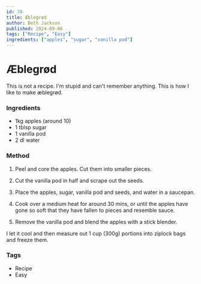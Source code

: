 ```yaml
---
id: 78
title: Æblegrød
author: Beth Jackson
published: 2024-09-06
tags: ["Recipe", "Easy"]
ingredients: ["apples", "sugar", "vanilla pod"]
---
```


# Æblegrød

<BlogTextWrapper>

This is not a recipe. I'm stupid and can't remember anything. This is how I like to make æblegrød.

</BlogTextWrapper>

<BlogTextWrapper>

### Ingredients

- 1kg apples (around 10)
- 1 tblsp sugar
- 1 vanilla pod
- 2 dl water

</BlogTextWrapper>

<BlogTextWrapper>

### Method

1. Peel and core the apples. Cut them into smaller pieces.

2. Cut the vanilla pod in half and scrape out the seeds.

3. Place the apples, sugar, vanilla pod and seeds, and water in a saucepan.

4. Cook over a medium heat for around 30 mins, or until the apples have gone so soft that they have fallen to pieces and resemble sauce.

5. Remove the vanilla pod and blend the apples with a stick blender.

I let it cool and then measure out 1 cup (300g) portions into ziplock bags and freeze them.

</BlogTextWrapper>

<BlogTextWrapper>

### Tags

- Recipe
- Easy

</BlogTextWrapper>
